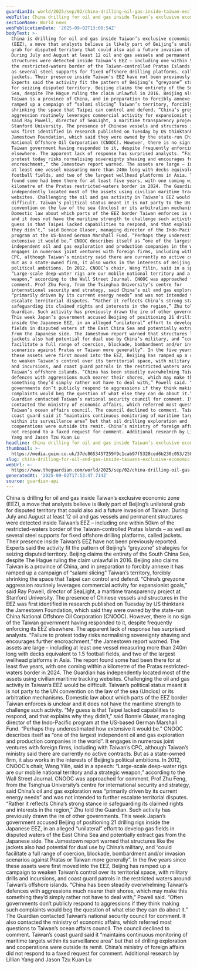 ```yaml
---
guardianId: world/2025/sep/02/china-drilling-oil-gas-inside-taiwan-exclusive-economic-zone
webTitle: China drilling for oil and gas inside Taiwan’s exclusive economic zone
sectionName: World news
webPublicationDate: '2025-09-02T13:00:54Z'
bodyText: >-
  China is drilling for oil and gas inside Taiwan’s exclusive economic zone
  (EEZ), a move that analysts believe is likely part of Beijing’s unilateral
  grab for disputed territory that could also aid a future invasion of Taiwan.
  During July and August at least 12 oil and gas vessels and permanent
  structures were detected inside Taiwan’s EEZ – including one within 50km of
  the restricted-waters border of the Taiwan-controlled Pratas Islands – as well
  as several steel supports for fixed offshore drilling platforms, called
  jackets. Their presence inside Taiwan’s EEZ have not been previously reported.
  Experts said the activity fit the pattern of Beijing’s “greyzone” strategies
  for seizing disputed territory. Beijing claims the entirety of the South China
  Sea, despite The Hague ruling the claim unlawful in 2016. Beijing also claims
  Taiwan is a province of China, and in preparation to forcibly annexe it has
  ramped up a campaign of “salami slicing” Taiwan’s territory, forcibly
  shrinking the space that Taipei can control and defend. “China’s greyzone
  aggression routinely leverages commercial activity for expansionist goals,”
  said Ray Powell, director of SeaLight, a maritime transparency project at
  Stanford University. The presence of Chinese vessels and structures in the EEZ
  was first identified in research published on Tuesday by US thinktank the
  Jamestown Foundation, which said they were owned by the state-run China
  National Offshore Oil Corporation (CNOOC). However, there is no sign of the
  Taiwan government having responded to it, despite frequently enforcing its EEZ
  elsewhere. The apparent lack of response has surprised analysts. “Failure to
  protest today risks normalising sovereignty shaving and encourages further
  encroachment,” the Jamestown report warned. The assets are large – including
  at least one vessel measuring more than 240m long with decks equivalent to 1.5
  football fields, and two of the largest wellhead platforms in Asia. The report
  found some had been there for at least five years, with one coming within a
  kilometre of the Pratas restricted-waters border in 2024. The Guardian has
  independently located most of the assets using civilian maritime tracking
  websites. Challenging the oil and gas activity in Taiwan’s EEZ would be
  difficult. Taiwan’s political status meant it is not party to the UN
  convention on the law of the sea (Unclos) or its arbitration mechanisms.
  Domestic law about which parts of the EEZ border Taiwan enforces is unclear
  and it does not have the maritime strength to challenge such activity. “My
  guess is that Taipei lacked capabilities to respond, and that explains why
  they didn’t,” said Bonnie Glaser, managing director of the Indo-Pacific
  program at the US-based German Marshall Fund. “Perhaps they underestimated how
  extensive it would be.” CNOOC describes itself as “one of the largest
  independent oil and gas exploration and production companies in the world”. It
  engages in numerous joint ventures with foreign firms, including with Taiwan’s
  CPC, although Taiwan’s ministry said there are currently no active contracts.
  But as a state-owned firm, it also works in the interests of Beijing’s
  political ambitions. In 2012, CNOOC’s chair, Wang Yilin, said in a speech:
  “Large-scale deep-water rigs are our mobile national territory and a strategic
  weapon,” according to the Wall Street Journal. CNOOC was approached for
  comment. Prof Zhu Feng, from the Tsinghua University’s centre for
  international security and strategy, said China’s oil and gas exploration was
  “primarily driven by its current energy needs” and was not intended to further
  escalate territorial disputes. “Rather it reflects China’s strong stance in
  safeguarding its claimed rights and interests in the region,” Zhu told the
  Guardian. Such activity has previously drawn the ire of other governments.
  This week Japan’s government accused Beijing of positioning 21 drilling rigs
  inside the Japanese EEZ, in an alleged “unilateral” effort to develop gas
  fields in disputed waters of the East China Sea and potentially extract gas
  from the Japanese side. The Jamestown report warned that structures like the
  jackets also had potential for dual use by China’s military, and “could
  facilitate a full range of coercion, blockade, bombardment and/or invasion
  scenarios against Pratas or Taiwan more generally”. In the five years since
  these assets were first moved into the EEZ, Beijing has ramped up a campaign
  to weaken Taiwan’s control over its territorial space, with military drills
  and incursions, and coast guard patrols in the restricted waters around
  Taiwan’s offshore islands. “China has been steadily overwhelming Taiwan’s
  defences with aggressions much nearer their shores, which may make this
  something they’d simply rather not have to deal with,” Powell said. “Often
  governments don’t publicly respond to aggressions if they think making such
  complaints would beg the question of what else they can do about it.” The
  Guardian contacted Taiwan’s national security council for comment. It also
  contacted the ministry of economic affairs, which referred most questions to
  Taiwan’s ocean affairs council. The council declined to comment. Taiwan’s
  coast guard said it “maintains continuous monitoring of maritime targets
  within its surveillance area” but that oil drilling exploration and
  cooperations were outside its remit. China’s ministry of foreign affairs did
  not respond to a faxed request for comment. Additional research by Lillian
  Yang and Jason Tzu Kuan Lu
headline: China drilling for oil and gas inside Taiwan’s exclusive economic zone
thumbnail: >-
  https://media.guim.co.uk/37dc8653457259f9c1cab97f5328ced6b230c053/258_0_1860_1488/500.jpg
slug: china-drilling-for-oil-and-gas-inside-taiwans-exclusive-economic-zone
webUrl: >-
  https://www.theguardian.com/world/2025/sep/02/china-drilling-oil-gas-inside-taiwan-exclusive-economic-zone
generatedAt: '2025-09-02T17:53:47.714Z'
source: guardian-api
---
```

China is drilling for oil and gas inside Taiwan’s exclusive economic zone (EEZ), a move that analysts believe is likely part of Beijing’s unilateral grab for disputed territory that could also aid a future invasion of Taiwan. During July and August at least 12 oil and gas vessels and permanent structures were detected inside Taiwan’s EEZ – including one within 50km of the restricted-waters border of the Taiwan-controlled Pratas Islands – as well as several steel supports for fixed offshore drilling platforms, called jackets. Their presence inside Taiwan’s EEZ have not been previously reported. Experts said the activity fit the pattern of Beijing’s “greyzone” strategies for seizing disputed territory. Beijing claims the entirety of the South China Sea, despite The Hague ruling the claim unlawful in 2016. Beijing also claims Taiwan is a province of China, and in preparation to forcibly annexe it has ramped up a campaign of “salami slicing” Taiwan’s territory, forcibly shrinking the space that Taipei can control and defend. “China’s greyzone aggression routinely leverages commercial activity for expansionist goals,” said Ray Powell, director of SeaLight, a maritime transparency project at Stanford University. The presence of Chinese vessels and structures in the EEZ was first identified in research published on Tuesday by US thinktank the Jamestown Foundation, which said they were owned by the state-run China National Offshore Oil Corporation (CNOOC). However, there is no sign of the Taiwan government having responded to it, despite frequently enforcing its EEZ elsewhere. The apparent lack of response has surprised analysts. “Failure to protest today risks normalising sovereignty shaving and encourages further encroachment,” the Jamestown report warned. The assets are large – including at least one vessel measuring more than 240m long with decks equivalent to 1.5 football fields, and two of the largest wellhead platforms in Asia. The report found some had been there for at least five years, with one coming within a kilometre of the Pratas restricted-waters border in 2024. The Guardian has independently located most of the assets using civilian maritime tracking websites. Challenging the oil and gas activity in Taiwan’s EEZ would be difficult. Taiwan’s political status meant it is not party to the UN convention on the law of the sea (Unclos) or its arbitration mechanisms. Domestic law about which parts of the EEZ border Taiwan enforces is unclear and it does not have the maritime strength to challenge such activity. “My guess is that Taipei lacked capabilities to respond, and that explains why they didn’t,” said Bonnie Glaser, managing director of the Indo-Pacific program at the US-based German Marshall Fund. “Perhaps they underestimated how extensive it would be.” CNOOC describes itself as “one of the largest independent oil and gas exploration and production companies in the world”. It engages in numerous joint ventures with foreign firms, including with Taiwan’s CPC, although Taiwan’s ministry said there are currently no active contracts. But as a state-owned firm, it also works in the interests of Beijing’s political ambitions. In 2012, CNOOC’s chair, Wang Yilin, said in a speech: “Large-scale deep-water rigs are our mobile national territory and a strategic weapon,” according to the Wall Street Journal. CNOOC was approached for comment. Prof Zhu Feng, from the Tsinghua University’s centre for international security and strategy, said China’s oil and gas exploration was “primarily driven by its current energy needs” and was not intended to further escalate territorial disputes. “Rather it reflects China’s strong stance in safeguarding its claimed rights and interests in the region,” Zhu told the Guardian. Such activity has previously drawn the ire of other governments. This week Japan’s government accused Beijing of positioning 21 drilling rigs inside the Japanese EEZ, in an alleged “unilateral” effort to develop gas fields in disputed waters of the East China Sea and potentially extract gas from the Japanese side. The Jamestown report warned that structures like the jackets also had potential for dual use by China’s military, and “could facilitate a full range of coercion, blockade, bombardment and/or invasion scenarios against Pratas or Taiwan more generally”. In the five years since these assets were first moved into the EEZ, Beijing has ramped up a campaign to weaken Taiwan’s control over its territorial space, with military drills and incursions, and coast guard patrols in the restricted waters around Taiwan’s offshore islands. “China has been steadily overwhelming Taiwan’s defences with aggressions much nearer their shores, which may make this something they’d simply rather not have to deal with,” Powell said. “Often governments don’t publicly respond to aggressions if they think making such complaints would beg the question of what else they can do about it.” The Guardian contacted Taiwan’s national security council for comment. It also contacted the ministry of economic affairs, which referred most questions to Taiwan’s ocean affairs council. The council declined to comment. Taiwan’s coast guard said it “maintains continuous monitoring of maritime targets within its surveillance area” but that oil drilling exploration and cooperations were outside its remit. China’s ministry of foreign affairs did not respond to a faxed request for comment. Additional research by Lillian Yang and Jason Tzu Kuan Lu
